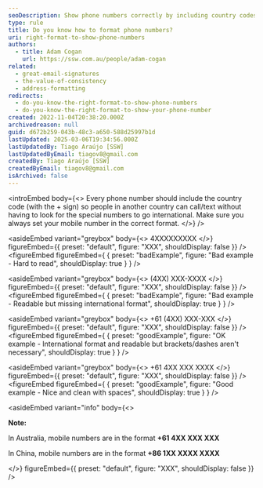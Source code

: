 ```yaml
---
seoDescription: Show phone numbers correctly by including country codes and formats that allow international calls or texts.
type: rule
title: Do you know how to format phone numbers?
uri: right-format-to-show-phone-numbers
authors:
  - title: Adam Cogan
    url: https://ssw.com.au/people/adam-cogan
related:
  - great-email-signatures
  - the-value-of-consistency
  - address-formatting
redirects:
  - do-you-know-the-right-format-to-show-phone-numbers
  - do-you-know-the-right-format-to-show-your-phone-number
created: 2022-11-04T20:38:20.000Z
archivedreason: null
guid: d672b259-043b-48c3-a650-588d25997b1d
lastUpdated: 2025-03-06T19:34:56.000Z
lastUpdatedBy: Tiago Araújo [SSW]
lastUpdatedByEmail: tiagov8@gmail.com
createdBy: Tiago Araújo [SSW]
createdByEmail: tiagov8@gmail.com
isArchived: false
---
```


<introEmbed
  body={<>
Every phone number should include the country code (with the + sign) so people in another country can call/text without having to look for the special numbers to go international. Make sure you always set your mobile number in the correct format.
  </>}
/>

<asideEmbed
  variant="greybox"
  body={<>
    4XXXXXXXXX
  </>}
  figureEmbed={{
    preset: "default",
    figure: "XXX",
    shouldDisplay: false
  }}
/>
<figureEmbed figureEmbed={ {
  preset: "badExample",
  figure: "Bad example - Hard to read",
  shouldDisplay: true
} } />



<asideEmbed
  variant="greybox"
  body={<>
    (4XX) XXX-XXXX
  </>}
  figureEmbed={{
    preset: "default",
    figure: "XXX",
    shouldDisplay: false
  }}
/>
<figureEmbed figureEmbed={ {
  preset: "badExample",
  figure: "Bad example - Readable but missing international format",
  shouldDisplay: true
} } />



<asideEmbed
  variant="greybox"
  body={<>
    +61 (4XX) XXX-XXX
  </>}
  figureEmbed={{
    preset: "default",
    figure: "XXX",
    shouldDisplay: false
  }}
/>
<figureEmbed figureEmbed={ {
  preset: "goodExample",
  figure: "OK example - International format and readable but brackets/dashes aren't necessary",
  shouldDisplay: true
} } />



<asideEmbed
  variant="greybox"
  body={<>
    +61 4XX XXX XXXX
  </>}
  figureEmbed={{
    preset: "default",
    figure: "XXX",
    shouldDisplay: false
  }}
/>
<figureEmbed figureEmbed={ {
  preset: "goodExample",
  figure: "Good example - Nice and clean with spaces",
  shouldDisplay: true
} } />



<asideEmbed
  variant="info"
  body={<>
    
**Note:**

In Australia, mobile numbers are in the format **+61 4XX XXX XXX**

In China, mobile numbers are in the format **+86 1XX XXXX XXXX**

  </>}
  figureEmbed={{
    preset: "default",
    figure: "XXX",
    shouldDisplay: false
  }}
/>
